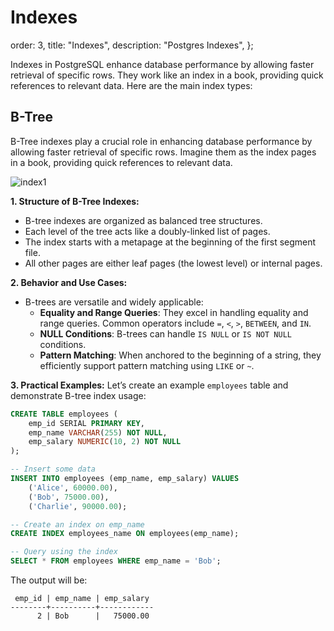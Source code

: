 # Indexes

  order: 3,
  title: "Indexes",
  description: "Postgres Indexes",
};

Indexes in PostgreSQL enhance database performance by allowing faster retrieval of specific rows. They work like an index in a book, providing quick references to relevant data. Here are the main index types:

## B-Tree

B-Tree indexes play a crucial role in enhancing database performance by allowing faster retrieval of specific rows. Imagine them as the index pages in a book, providing quick references to relevant data.

![index1](/docs/btree.png)

**1. Structure of B-Tree Indexes:**

- B-tree indexes are organized as balanced tree structures.
- Each level of the tree acts like a doubly-linked list of pages.
- The index starts with a metapage at the beginning of the first segment file.
- All other pages are either leaf pages (the lowest level) or internal pages.

**2. Behavior and Use Cases:**

- B-trees are versatile and widely applicable:
    - **Equality and Range Queries**: They excel in handling equality and range queries. Common operators include `=`, `<`, `>`, `BETWEEN`, and `IN`.
    - **NULL Conditions**: B-trees can handle `IS NULL` or `IS NOT NULL` conditions.
    - **Pattern Matching**: When anchored to the beginning of a string, they efficiently support pattern matching using `LIKE` or `~`.

**3. Practical Examples:**
Let’s create an example `employees` table and demonstrate B-tree index usage:

```sql
CREATE TABLE employees (
    emp_id SERIAL PRIMARY KEY,
    emp_name VARCHAR(255) NOT NULL,
    emp_salary NUMERIC(10, 2) NOT NULL
);

-- Insert some data
INSERT INTO employees (emp_name, emp_salary) VALUES
    ('Alice', 60000.00),
    ('Bob', 75000.00),
    ('Charlie', 90000.00);

-- Create an index on emp_name
CREATE INDEX employees_name ON employees(emp_name);

-- Query using the index
SELECT * FROM employees WHERE emp_name = 'Bob';

```

The output will be:

```
 emp_id | emp_name | emp_salary
--------+----------+------------
      2 | Bob      |   75000.00

```